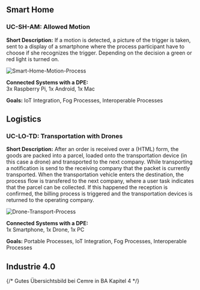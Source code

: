 ## Smart Home

### UC-SH-AM: Allowed Motion

**Short Description:**
If a motion is detected, a picture of the trigger is taken, sent to a display of a smartphone where the process participant have to choose if she recognizes the trigger. Depending on the decision a green or red light is turned on.

![Smart-Home-Motion-Process](/docs/images/use-cases/Gate1-Smart_Home_Motion_Sensor_with_Devices1.png?width=80%)

**Connected Systems with a DPE:**  
3x Raspberry Pi, 1x Android, 1x Mac

**Goals:**
IoT Integration, Fog Processes, Interoperable Processes

## Logistics

### UC-LO-TD: Transportation with Drones

**Short Description:**
After an order is received over a (HTML) form, the goods are packed into a parcel, loaded onto the transportation device (in this case a drone) and transported to the next company. While transporting a notification is send to the receiving company that the packet is currently transported.
When the transportation vehicle enters the destination, the process flow is transfered to the next company, where a user task indicates that the parcel can be collected.
If this happened the reception is confirmed, the billing process is triggered and the transportation devices is returned to the operating company.

![Drone-Transport-Process](/docs/images/use-cases/UC-LO-TD_Drone.png?width=80%)

**Connected Systems with a DPE:**  
1x Smartphone, 1x Drone, 1x PC

**Goals:**
Portable Processes, IoT Integration, Fog Processes, Interoperable Processes

## Industrie 4.0

{/* Gutes Übersichtsbild bei Cemre in BA Kapitel 4 */}
